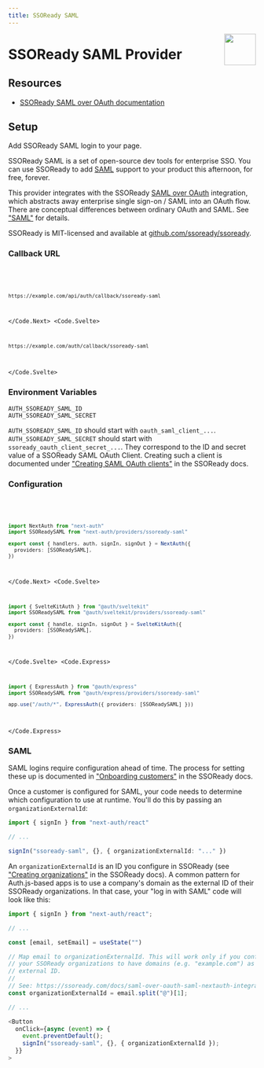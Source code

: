 ```yaml
---
title: SSOReady SAML
---
```



<img
  align="right"
  src="/img/providers/ssoready-saml.svg"
  height="64"
  width="64"
/>

# SSOReady SAML Provider

## Resources

- [SSOReady SAML over OAuth documentation](https://ssoready.com/docs/saml-over-oauth-saml-nextauth-integration)

## Setup

Add SSOReady SAML login to your page.

SSOReady SAML is a set of open-source dev tools for enterprise SSO. You can use SSOReady to add [SAML](https://en.wikipedia.org/wiki/Security_Assertion_Markup_Language) support to your product this afternoon, for free, forever.

This provider integrates with the SSOReady [SAML over OAuth](https://ssoready.com/docs/saml-over-oauth-saml-nextauth-integration#creating-organizations) integration, which abstracts away enterprise single sign-on / SAML into an OAuth flow. There are conceptual differences between ordinary OAuth and SAML. See ["SAML"](#saml) for details.

SSOReady is MIT-licensed and available at [github.com/ssoready/ssoready](https://github.com/ssoready/ssoready).

### Callback URL

<Code>
  <Code.Next>

```bash
https://example.com/api/auth/callback/ssoready-saml
```

  </Code.Next>
  <Code.Svelte>

```bash
https://example.com/auth/callback/ssoready-saml
```

  </Code.Svelte>
</Code>

### Environment Variables

```
AUTH_SSOREADY_SAML_ID
AUTH_SSOREADY_SAML_SECRET
```

`AUTH_SSOREADY_SAML_ID` should start with `oauth_saml_client_...`. `AUTH_SSOREADY_SAML_SECRET` should start with `ssoready_oauth_client_secret_...`. They correspond to the ID and secret value of a SSOReady SAML OAuth Client. Creating such a client is documented under ["Creating SAML OAuth clients"](https://ssoready.com/docs/saml-over-oauth-saml-nextauth-integration#creating-saml-oauth-clients) in the SSOReady docs.

### Configuration

<Code>
  <Code.Next>

```ts filename="/auth.ts"
import NextAuth from "next-auth"
import SSOReadySAML from "next-auth/providers/ssoready-saml"

export const { handlers, auth, signIn, signOut } = NextAuth({
  providers: [SSOReadySAML],
})
```

  </Code.Next>
  <Code.Svelte>

```ts filename="/src/auth.ts"
import { SvelteKitAuth } from "@auth/sveltekit"
import SSOReadySAML from "@auth/sveltekit/providers/ssoready-saml"

export const { handle, signIn, signOut } = SvelteKitAuth({
  providers: [SSOReadySAML],
})
```

  </Code.Svelte>
  <Code.Express>

```ts filename="/src/app.ts"
import { ExpressAuth } from "@auth/express"
import SSOReadySAML from "@auth/express/providers/ssoready-saml"

app.use("/auth/*", ExpressAuth({ providers: [SSOReadySAML] }))
```

  </Code.Express>
</Code>

### SAML

SAML logins require configuration ahead of time. The process for setting these up is documented in ["Onboarding customers"](https://ssoready.com/docs/saml-over-oauth-saml-nextauth-integration#onboarding-customers) in the SSOReady docs.

Once a customer is configured for SAML, your code needs to determine which configuration to use at runtime. You'll do this by passing an `organizationExternalId`:

```ts
import { signIn } from "next-auth/react"

// ...

signIn("ssoready-saml", {}, { organizationExternalId: "..." })
```

An `organizationExternalId` is an ID you configure in SSOReady (see ["Creating organizations"](https://ssoready.com/docs/saml-over-oauth-saml-nextauth-integration#creating-organizations) in the SSOReady docs). A common pattern for Auth.js-based apps is to use a company's domain as the external ID of their SSOReady organizations. In that case, your "log in with SAML" code will look like this:

```ts
import { signIn } from "next-auth/react";

// ...

const [email, setEmail] = useState("")

// Map email to organizationExternalId. This will work only if you configure
// your SSOReady organizations to have domains (e.g. "example.com") as their
// external ID.
//
// See: https://ssoready.com/docs/saml-over-oauth-saml-nextauth-integration#creating-organizations
const organizationExternalId = email.split("@")[1];

// ...

<Button
  onClick={async (event) => {
    event.preventDefault();
    signIn("ssoready-saml", {}, { organizationExternalId });
  }}
>
```

